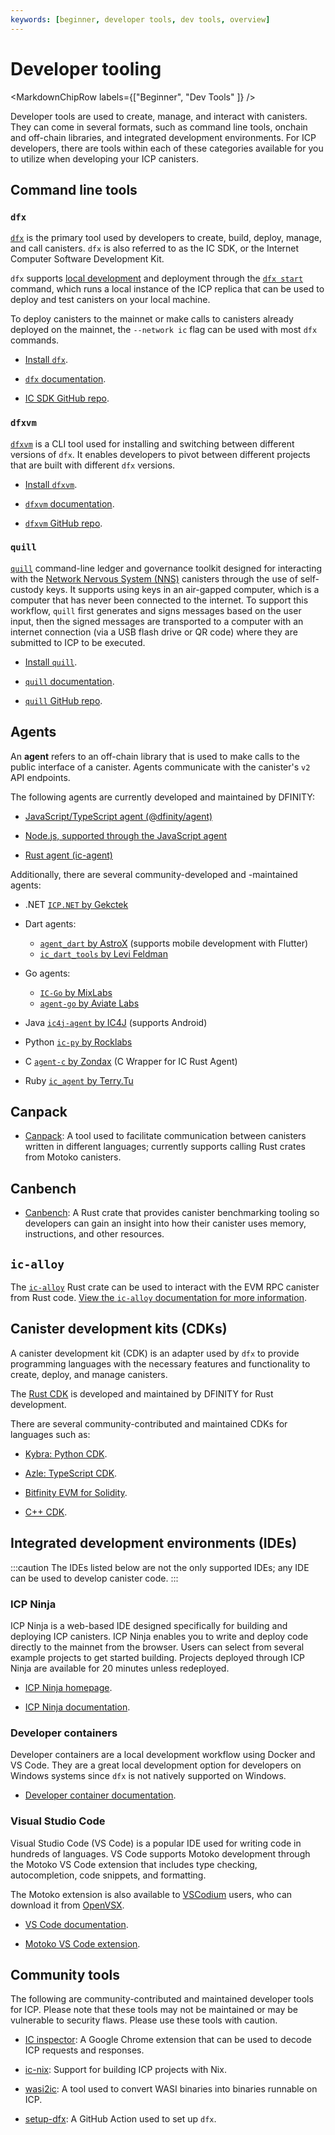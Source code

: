 ```yaml
---
keywords: [beginner, developer tools, dev tools, overview]
---
```



# Developer tooling

<MarkdownChipRow labels={["Beginner", "Dev Tools" ]} />

Developer tools are used to create, manage, and interact with canisters. They can come in several formats, such as command line tools, onchain and off-chain libraries, and integrated development environments. For ICP developers, there are tools within each of these categories available for you to utilize when developing your ICP canisters.

## Command line tools

### `dfx`

[`dfx`](/docs/building-apps/developer-tools/dfx/) is the primary tool used by developers to create, build, deploy, manage, and call canisters. `dfx` is also referred to as the IC SDK, or the Internet Computer Software Development Kit.

`dfx` supports [local development](/docs/building-apps/developing-canisters/deploy) and deployment through the [`dfx start`](/docs/building-apps/developer-tools/dfx/) command, which runs a local instance of the ICP replica that can be used to deploy and test canisters on your local machine.

To deploy canisters to the mainnet or make calls to canisters already deployed on the mainnet, the `--network ic` flag can be used with most `dfx` commands.

- [Install `dfx`](/docs/building-apps/getting-started/install).

- [`dfx` documentation](/docs/building-apps/developer-tools/dfx/).

- [IC SDK GitHub repo](https://github.com/dfinity/sdk).

### `dfxvm`

[`dfxvm`](/docs/building-apps/developer-tools/dfxvm/dfxvm-default) is a CLI tool used for installing and switching between different versions of `dfx`. It enables developers to pivot between different projects that are built with different `dfx` versions.

- [Install `dfxvm`](/docs/building-apps/getting-started/install#installing-dfx).

- [`dfxvm` documentation](/docs/building-apps/developer-tools/dfxvm/dfxvm-default).

- [`dfxvm` GitHub repo](https://github.com/dfinity/dfxvm).

### `quill`

[`quill`](https://github.com/dfinity/quill/) command-line ledger and governance toolkit designed for interacting with the [Network Nervous System (NNS)](/docs/move-to-learnhub/nns/overview) canisters through the use of self-custody keys. It supports using keys in an air-gapped computer, which is a computer that has never been connected to the internet. To support this workflow, `quill` first generates and signs messages based on the user input, then the signed messages are transported to a computer with an internet connection (via a USB flash drive or QR code) where they are submitted to ICP to be executed.

- [Install `quill`](https://github.com/dfinity/quill?tab=readme-ov-file#download--install).

- [`quill` documentation](https://github.com/dfinity/quill/).

- [`quill` GitHub repo](https://github.com/dfinity/quill).

## Agents

An **agent** refers to an off-chain library that is used to make calls to the public interface of a canister. Agents communicate with the canister's `v2` API endpoints.

The following agents are currently developed and maintained by DFINITY:

- [JavaScript/TypeScript agent (@dfinity/agent)](/docs/building-apps/interact-with-canisters/agents/javascript-agent)

- [Node.js, supported through the JavaScript agent](/docs/building-apps/interact-with-canisters/agents/nodejs)

- [Rust agent (ic-agent)](/docs/building-apps/interact-with-canisters/agents/rust-agent)

Additionally, there are several community-developed and -maintained agents:

- .NET [`ICP.NET` by Gekctek](https://github.com/Gekctek/ICP.NET)

- Dart agents:
    - [`agent_dart` by AstroX](https://github.com/AstroxNetwork/agent_dart) (supports mobile development with Flutter)
    - [`ic_dart_tools` by Levi Feldman](https://github.com/levifeldman/ic_tools_dart)

- Go agents:
    - [`IC-Go` by MixLabs](https://github.com/mix-labs/IC-Go)
    - [`agent-go` by Aviate Labs](https://github.com/aviate-labs/agent-go)

- Java [`ic4j-agent` by IC4J](https://github.com/ic4j/ic4j-agent) (supports Android)

- Python [`ic-py` by Rocklabs](https://github.com/rocklabs-io/ic-py)

- C [`agent-c` by Zondax](https://github.com/Zondax/icp-client-cpp) (C Wrapper for IC Rust Agent)

- Ruby [`ic_agent` by Terry.Tu](https://github.com/tuminfei/ic_agent)

## Canpack

- [Canpack](/docs/building-apps/developer-tools/overview): A tool used to facilitate communication between canisters written in different languages; currently supports calling Rust crates from Motoko canisters.

## Canbench

- [Canbench](/docs/building-apps/developer-tools/canbench): A Rust crate that provides canister benchmarking tooling so developers can gain an insight into how their canister uses memory, instructions, and other resources.

## `ic-alloy`

The [`ic-alloy`](https://github.com/ic-alloy) Rust crate can be used to interact with the EVM RPC canister from Rust code. [View the `ic-alloy` documentation for more information](https://o7kje-7yaaa-aaaal-qnaua-cai.icp0.io).

## Canister development kits (CDKs)

A canister development kit (CDK) is an adapter used by `dfx` to provide programming languages with the necessary features and functionality to create, deploy, and manage canisters.

The [Rust CDK](/docs/building-apps/developer-tools/cdks/rust/intro-to-rust) is developed and maintained by DFINITY for Rust development.

There are several community-contributed and maintained CDKs for languages such as:

- [Kybra: Python CDK](https://demergent-labs.github.io/kybra/).

- [Azle: TypeScript CDK](https://demergent-labs.github.io/azle//).

- [Bitfinity EVM for Solidity](https://docs.bitfinity.network/).

- [C++ CDK](https://docs.icpp.world/).

## Integrated development environments (IDEs)

:::caution
The IDEs listed below are not the only supported IDEs; any IDE can be used to develop canister code.
:::

### ICP Ninja

ICP Ninja is a web-based IDE designed specifically for building and deploying ICP canisters. ICP Ninja enables you to write and deploy code directly to the mainnet from the browser. Users can select from several example projects to get started building. Projects deployed through ICP Ninja are available for 20 minutes unless redeployed.

- [ICP Ninja homepage](https://icp.ninja/).

- [ICP Ninja documentation](/docs/building-apps/developer-tools/ide/icp-ninja).

### Developer containers

Developer containers are a local development workflow using Docker and VS Code. They are a great local development option for developers on Windows systems since `dfx` is not natively supported on Windows.

- [Developer container documentation](/docs/building-apps/developer-tools/ide/icp-ninja).

### Visual Studio Code

Visual Studio Code (VS Code) is a popular IDE used for writing code in hundreds of languages. VS Code supports Motoko development through the Motoko VS Code extension that includes type checking, autocompletion, code snippets, and formatting.

The Motoko extension is also available to [VSCodium](https://vscodium.com/) users, who can download it from [OpenVSX](https://open-vsx.org/extension/dfinity-foundation/vscode-motoko).

- [VS Code documentation](/docs/building-apps/developer-tools/ide/icp-ninja).

- [Motoko VS Code extension](https://github.com/dfinity/vscode-motoko).

## Community tools

The following are community-contributed and maintained developer tools for ICP. Please note that these tools may not be maintained or may be vulnerable to security flaws. Please use these tools with caution.

- [IC inspector](https://chrome.google.com/webstore/detail/ic-inspector/meaadkenfkhjakkkdapaallimhbdofck): A Google Chrome extension that can be used to decode ICP requests and responses.

- [ic-nix](https://github.com/ninegua/ic-nix): Support for building ICP projects with Nix.

- [wasi2ic](https://github.com/wasm-forge/wasi2ic): A tool used to convert WASI binaries into binaries runnable on ICP.

- [setup-dfx](https://github.com/dfinity/setup-dfx): A GitHub Action used to set up `dfx`.